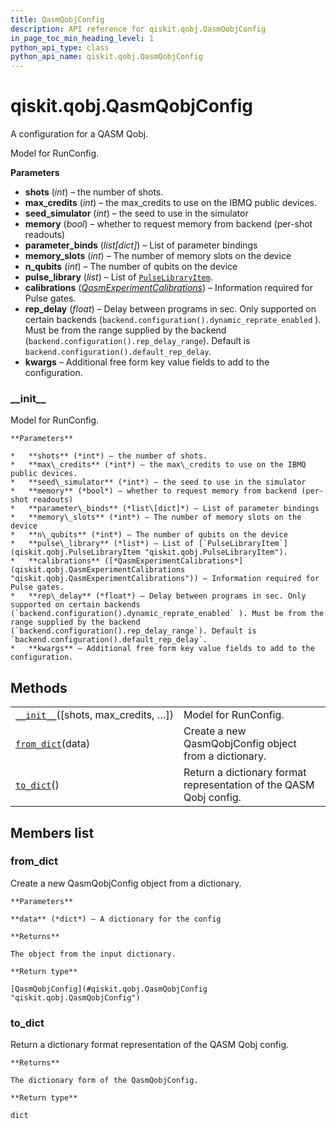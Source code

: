 ```yaml
---
title: QasmQobjConfig
description: API reference for qiskit.qobj.QasmQobjConfig
in_page_toc_min_heading_level: 1
python_api_type: class
python_api_name: qiskit.qobj.QasmQobjConfig
---
```


<span id="qiskit-qobj-qasmqobjconfig" />

# qiskit.qobj.QasmQobjConfig

<Class id="qiskit.qobj.QasmQobjConfig" isDedicatedPage={true} github="https://github.com/qiskit/qiskit/tree/stable/0.16/qiskit/qobj/qasm_qobj.py" signature="QasmQobjConfig(shots=None, max_credits=None, seed_simulator=None, memory=None, parameter_binds=None, memory_slots=None, n_qubits=None, pulse_library=None, calibrations=None, rep_delay=None, **kwargs)" modifiers="class">
  A configuration for a QASM Qobj.

  Model for RunConfig.

  **Parameters**

  *   **shots** (*int*) – the number of shots.
  *   **max\_credits** (*int*) – the max\_credits to use on the IBMQ public devices.
  *   **seed\_simulator** (*int*) – the seed to use in the simulator
  *   **memory** (*bool*) – whether to request memory from backend (per-shot readouts)
  *   **parameter\_binds** (*list\[dict]*) – List of parameter bindings
  *   **memory\_slots** (*int*) – The number of memory slots on the device
  *   **n\_qubits** (*int*) – The number of qubits on the device
  *   **pulse\_library** (*list*) – List of [`PulseLibraryItem`](qiskit.qobj.PulseLibraryItem "qiskit.qobj.PulseLibraryItem").
  *   **calibrations** ([*QasmExperimentCalibrations*](qiskit.qobj.QasmExperimentCalibrations "qiskit.qobj.QasmExperimentCalibrations")) – Information required for Pulse gates.
  *   **rep\_delay** (*float*) – Delay between programs in sec. Only supported on certain backends (`backend.configuration().dynamic_reprate_enabled` ). Must be from the range supplied by the backend (`backend.configuration().rep_delay_range`). Default is `backend.configuration().default_rep_delay`.
  *   **kwargs** – Additional free form key value fields to add to the configuration.

  ### \_\_init\_\_

  <Function id="qiskit.qobj.QasmQobjConfig.__init__" signature="__init__(shots=None, max_credits=None, seed_simulator=None, memory=None, parameter_binds=None, memory_slots=None, n_qubits=None, pulse_library=None, calibrations=None, rep_delay=None, **kwargs)">
    Model for RunConfig.

    **Parameters**

    *   **shots** (*int*) – the number of shots.
    *   **max\_credits** (*int*) – the max\_credits to use on the IBMQ public devices.
    *   **seed\_simulator** (*int*) – the seed to use in the simulator
    *   **memory** (*bool*) – whether to request memory from backend (per-shot readouts)
    *   **parameter\_binds** (*list\[dict]*) – List of parameter bindings
    *   **memory\_slots** (*int*) – The number of memory slots on the device
    *   **n\_qubits** (*int*) – The number of qubits on the device
    *   **pulse\_library** (*list*) – List of [`PulseLibraryItem`](qiskit.qobj.PulseLibraryItem "qiskit.qobj.PulseLibraryItem").
    *   **calibrations** ([*QasmExperimentCalibrations*](qiskit.qobj.QasmExperimentCalibrations "qiskit.qobj.QasmExperimentCalibrations")) – Information required for Pulse gates.
    *   **rep\_delay** (*float*) – Delay between programs in sec. Only supported on certain backends (`backend.configuration().dynamic_reprate_enabled` ). Must be from the range supplied by the backend (`backend.configuration().rep_delay_range`). Default is `backend.configuration().default_rep_delay`.
    *   **kwargs** – Additional free form key value fields to add to the configuration.
  </Function>

  ## Methods

  |                                                                                                                     |                                                                    |
  | ------------------------------------------------------------------------------------------------------------------- | ------------------------------------------------------------------ |
  | [`__init__`](#qiskit.qobj.QasmQobjConfig.__init__ "qiskit.qobj.QasmQobjConfig.__init__")(\[shots, max\_credits, …]) | Model for RunConfig.                                               |
  | [`from_dict`](#qiskit.qobj.QasmQobjConfig.from_dict "qiskit.qobj.QasmQobjConfig.from_dict")(data)                   | Create a new QasmQobjConfig object from a dictionary.              |
  | [`to_dict`](#qiskit.qobj.QasmQobjConfig.to_dict "qiskit.qobj.QasmQobjConfig.to_dict")()                             | Return a dictionary format representation of the QASM Qobj config. |

  ## Members list

  ### from\_dict

  <Function id="qiskit.qobj.QasmQobjConfig.from_dict" signature="from_dict(data)" modifiers="classmethod">
    Create a new QasmQobjConfig object from a dictionary.

    **Parameters**

    **data** (*dict*) – A dictionary for the config

    **Returns**

    The object from the input dictionary.

    **Return type**

    [QasmQobjConfig](#qiskit.qobj.QasmQobjConfig "qiskit.qobj.QasmQobjConfig")
  </Function>

  ### to\_dict

  <Function id="qiskit.qobj.QasmQobjConfig.to_dict" signature="to_dict()">
    Return a dictionary format representation of the QASM Qobj config.

    **Returns**

    The dictionary form of the QasmQobjConfig.

    **Return type**

    dict
  </Function>
</Class>


